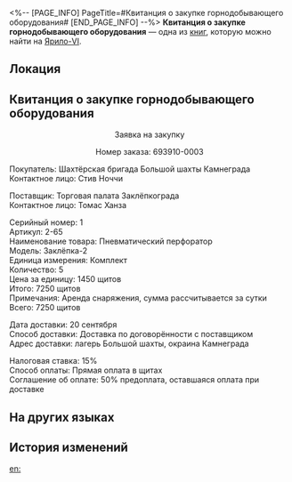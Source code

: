 <%-- [PAGE_INFO]
PageTitle=#Квитанция о закупке горнодобывающего оборудования#
[END_PAGE_INFO] --%>
{{Дополнить}}
{{Книга Инфобокс
|id           = 087
|Название     = 
|Изображение  = Предмет Записи.png
|Мир          = Ярило-VI
|Томов        = 1
|Автор        = <!--нужно добавить-->
|Описание     = Квитанция о транзакции, оставленная на бывшем месте Торговой палаты. Печальное воспоминание о былом процветании Заклёпкограда.
|Том1         = {{tx}}
|Источник1    = {{tx|Отсутствует источник}}
|Персонажи    = 
|Фракции      = 
}}
'''Квитанция о закупке горнодобывающего оборудования''' — одна из [[Книги|книг]], которую можно найти на [[Ярило-VI]].

==Локация==
{{Отметка карты|<!--название карты-->|<!--id отметки-->}}

==Квитанция о закупке горнодобывающего оборудования==
<div align="center">Заявка на закупку

Номер заказа: 693910-0003</div>

Покупатель: Шахтёрская бригада Большой шахты Камнеграда<br />
Контактное лицо: Стив Ноччи

Поставщик: Торговая палата Заклёпкограда<br />
Контактное лицо: Томас Ханза

Серийный номер: 1<br />
Артикул: 2-65<br />
Наименование товара: Пневматический перфоратор<br />
Модель: Заклёпка-2<br />
Единица измерения: Комплект<br />
Количество: 5<br />
Цена за единицу: 1450 щитов<br />
Итого: 7250 щитов<br />
Примечания: Аренда снаряжения, сумма рассчитывается за сутки<br />
Всего: 7250 щитов

Дата доставки: 20 сентября<br />
Способ доставки: Доставка по договорённости с поставщиком<br />
Адрес доставки: лагерь Большой шахты, окраина Камнеграда

Налоговая ставка: 15%<br />
Способ оплаты: Прямая оплата в щитах<br />
Соглашение об оплате: 50% предоплата, оставшаяся оплата при доставке

==На других языках==
{{На других языках
|en   = Mining Equipment Purchase Order
|zhs  = 矿业机械采购单据
|zht  = 礦業機械採購單據
|ja   = 鉱業機械発注書
|ko   = 광업 로봇 구매 영수증
|es   = Recibo de compra de maquinaria de minería
|fr   = Bon de commande d'équipement minier
|ru   = Квитанция о закупке горнодобывающего оборудования
|th   = ใบเสร็จสั่งซื้ออุปกรณ์เหมืองแร่
|vi   = Danh Sách Mua Hàng Máy Móc Khai Khoáng
|de   = Bestellung von Bergbauausrüstung
|id   = Faktur Pembelian Alat Pertambangan
|pt   = Pedido de Compra de Equipamentos de Mineração
}}

==История изменений==
{{История изменений|3.5}}

[[en:]]
